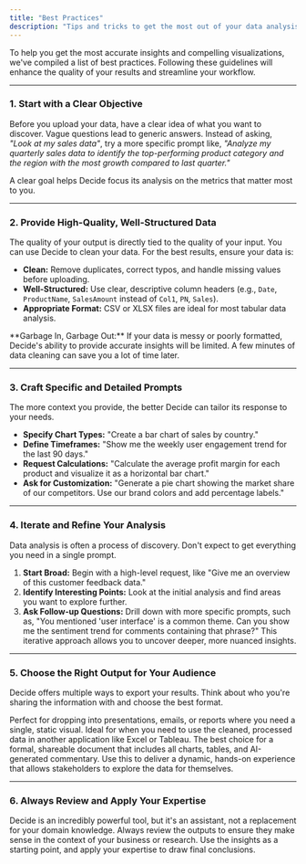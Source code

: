 ```yaml
---
title: "Best Practices"
description: "Tips and tricks to get the most out of your data analysis with Decide AI."
---
```


To help you get the most accurate insights and compelling visualizations, we've compiled a list of best practices. Following these guidelines will enhance the quality of your results and streamline your workflow.

---
### 1. Start with a Clear Objective

Before you upload your data, have a clear idea of what you want to discover. Vague questions lead to generic answers.
<Tip title="Pro-Tip">
Instead of asking, *"Look at my sales data"*, try a more specific prompt like, *"Analyze my quarterly sales data to identify the top-performing product category and the region with the most growth compared to last quarter."*
</Tip>

A clear goal helps Decide focus its analysis on the metrics that matter most to you.

---

### 2. Provide High-Quality, Well-Structured Data

The quality of your output is directly tied to the quality of your input. You can use Decide to clean your data. For the best results, ensure your data is:
- **Clean:** Remove duplicates, correct typos, and handle missing values before uploading.
- **Well-Structured:** Use clear, descriptive column headers (e.g., `Date`, `ProductName`, `SalesAmount` instead of `Col1`, `PN`, `Sales`).
- **Appropriate Format:** CSV or XLSX files are ideal for most tabular data analysis.
<Warning>
**Garbage In, Garbage Out:** If your data is messy or poorly formatted, Decide's ability to provide accurate insights will be limited. A few minutes of data cleaning can save you a lot of time later.
</Warning>

---

### 3. Craft Specific and Detailed Prompts

The more context you provide, the better Decide can tailor its response to your needs.
- **Specify Chart Types:** "Create a bar chart of sales by country."
- **Define Timeframes:** "Show me the weekly user engagement trend for the last 90 days."
- **Request Calculations:** "Calculate the average profit margin for each product and visualize it as a horizontal bar chart."
- **Ask for Customization:** "Generate a pie chart showing the market share of our competitors. Use our brand colors and add percentage labels."

---

### 4. Iterate and Refine Your Analysis

Data analysis is often a process of discovery. Don't expect to get everything you need in a single prompt.
1.  **Start Broad:** Begin with a high-level request, like "Give me an overview of this customer feedback data."
2.  **Identify Interesting Points:** Look at the initial analysis and find areas you want to explore further.
3.  **Ask Follow-up Questions:** Drill down with more specific prompts, such as, "You mentioned 'user interface' is a common theme. Can you show me the sentiment trend for comments containing that phrase?"
This iterative approach allows you to uncover deeper, more nuanced insights.

---

### 5. Choose the Right Output for Your Audience

Decide offers multiple ways to export your results. Think about who you're sharing the information with and choose the best format.


<Card title="Individual Charts (.png)" >
    Perfect for dropping into presentations, emails, or reports where you need a single, static visual.
</Card>
<Card title="Cleaned Data (.csv/.xlsx)" >
    Ideal for when you need to use the cleaned, processed data in another application like Excel or Tableau.
</Card>
<Card title="Comprehensive PDF Report">
    The best choice for a formal, shareable document that includes all charts, tables, and AI-generated commentary.
</Card>
<Card title="Interactive Dashboard (.html)">
    Use this to deliver a dynamic, hands-on experience that allows stakeholders to explore the data for themselves.
</Card>


---

### 6. Always Review and Apply Your Expertise

Decide is an incredibly powerful tool, but it's an assistant, not a replacement for your domain knowledge. Always review the outputs to ensure they make sense in the context of your business or research. Use the insights as a starting point, and apply your expertise to draw final conclusions.
